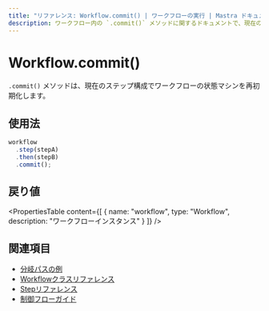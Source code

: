 ```yaml
---
title: "リファレンス: Workflow.commit() | ワークフローの実行 | Mastra ドキュメント"
description: ワークフロー内の `.commit()` メソッドに関するドキュメントで、現在のステップ構成でワークフローマシンを再初期化します。
---
```


# Workflow.commit()

`.commit()` メソッドは、現在のステップ構成でワークフローの状態マシンを再初期化します。

## 使用法

```typescript
workflow
  .step(stepA)
  .then(stepB)
  .commit();
```

## 戻り値

<PropertiesTable
  content={[
    {
      name: "workflow",
      type: "Workflow",
      description: "ワークフローインスタンス"
    }
  ]}
/>

## 関連項目

- [分岐パスの例](../../examples/workflows/branching-paths.mdx)
- [Workflowクラスリファレンス](./workflow.mdx)
- [Stepリファレンス](./step-class.mdx)
- [制御フローガイド](../../docs/workflows/control-flow.mdx)
